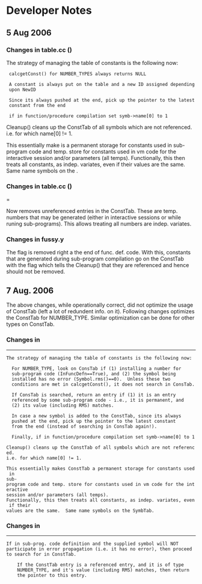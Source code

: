 = Developer Notes =

== 5 Aug 2006 ==
=== Changes in table.cc ({{{Calc_Symbol *installConst(Calc_Symbol& d,int NewID)}}}) ===


The strategy of managing the table of constants is the following now:
  calcgetConst() for NUMBER_TYPES always returns NULL

  A constant is always put on the table and a new ID assigned depending
  upon NewID

  Since its always pushed at the end, pick up the pointer to the latest
  constant from the end

  if in function/procedure compilation set symb->name[0] to 1

Cleanup() cleans up the ConstTab of all symbols which are not
referenced. i.e. for which name[0] != 1.

This essentially make {{{ConstTab}}} is a permanent storage for constants
used in sub-program code and temp. store for constants used in vm code
for the interactive session and/or parameters (all temps).
Functionally, this then treats all constants, as indep. variates, even
if their values are the same.  Same name symbols on the {{{SymbTab}}}.


=== Changes in table.cc ({{{void cleanupSymbTab(SymbTabType& Tab, int OP,TypeType)}}}) ====

Now removes unreferenced entries in the ConstTab.  These are temp. numbers that may
be generated (either in interactive sessions or while runing sub-programs).  This allows
treating all numbers are indep. variates.

=== Changes in fussy.y ===

The {{{InFuncDefn}}} flag is removed right a the end of func. def. code.  With this, constants
that are generated during sub-program compilation go on the ConstTab with the flag which
tells the Cleanup() that they are referenced and hence should not be removed.

== 7 Aug. 2006 ==

The above changes, while operationally correct, did not optimize the
usage of ConstTab (left a lot of redundent info. on it).  Following
changes optimizes the ConstTab for NUMBER_TYPE.  Similar optimization
can be done for other types on ConstTab.

=== Changes in {{{Calc_Symbol *installConst(Calc_Symbol&d,int NewID)}}} ===
-------------------------------------------------
 The strategy of managing the table of constants is the following now:
   
   For NUMBER_TYPE, look on ConsTab if (1) installing a number for
   sub-program code (InFuncDefn==True), and (2) the symbol being
   installed has no error (Symbol.rms()==0).  Unless these two
   conditions are met in calcgetConst(), it does not search in ConsTab.

   If ConsTab is searched, return an entry if (1) it is an entry
   referenced by some sub-program code - i.e., it is permanent, and
   (2) its value (including RMS) matches.

   In case a new symbol is added to the ConstTab, since its always
   pushed at the end, pick up the pointer to the latest constant
   from the end (instead of searching in ConsTab again!).

   Finally, if in function/procedure compilation set symb->name[0] to 1

 Cleanup() cleans up the ConstTab of all symbols which are not referenced.
 i.e. for which name[0] != 1.

 This essentially makes ConstTab a permanent storage for constants used in
 sub-program code and temp. store for constants used in vm code for the interactive
 session and/or parameters (all temps).
 Functionally, this then treats all constants, as indep. variates, even if their
 values are the same.  Same name symbols on the SymbTab.

=== Changes in {{{Calc_Symbol *calcgetConst(Calc_Symbol& v)}}} ===
----------------------------------------

 If in sub-prog. code definition and the supplied symbol will NOT
 participate in error propagation (i.e. it has no error), then proceed
 to search for in ConstTab.

     If the ConstTab entry is a referenced entry, and it is of type
     NUMBER_TYPE, and it's value (including RMS) matches, then return
     the pointer to this entry.
